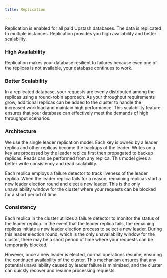 ```yaml
---
title: Replication

---
```


Replication is enabled for all paid Upstash databases. The data is replicated to multiple instances. Replication provides you high availability and better scalability.

### High Availability

Replication makes your database resilient to failures because even one of the replicas is not available, your database continues to work.

### Better Scalability

In a replicated database, your requests are evenly distributed among the replicas using a round-robin approach. As your throughput requirements grow, additional replicas can be added to the cluster to handle the increased workload and maintain high performance. This scalability feature ensures that your database can effectively meet the demands of high throughput scenarios.

### Architecture

We use the single leader replication model. Each key is owned by a leader replica and other replicas become the backups of the leader. Writes on a key are processed by the leader replica first then propagated to backup replicas. Reads can be performed from any replica. This model gives a better write consistency and read scalability.

Each replica employs a failure detector to track liveness of the leader replica. When the leader replica fails for a reason, remaining replicas start a new leader election round and elect a new leader. This is the only unavailability window for the cluster where your requests can be blocked for a short period of time.

### Consistency

Each replica in the cluster utilizes a failure detector to monitor the status of the leader replica. In the event that the leader replica fails, the remaining replicas initiate a new leader election process to select a new leader. During this leader election round, which is the only unavailability window for the cluster, there may be a short period of time where your requests can be temporarily blocked.

However, once a new leader is elected, normal operations resume, ensuring the continued availability of the cluster. This mechanism ensures that any potential unavailability caused by leader failure is minimized, and the cluster can quickly recover and resume processing requests.
